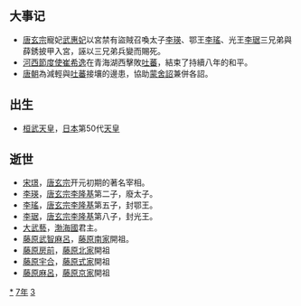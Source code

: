 {{yearTOC|737|唐'''[[开元|开元]]二十五年'''；日本'''[[天平_(聖武天皇)|天平]]九年'''；渤海国'''[[仁安_(渤海)|仁安]]十八年'''}}

== 大事记 ==
*[[唐玄宗|唐玄宗]]寵妃[[武惠妃|武惠妃]]以宮禁有盜賊召喚太子[[李瑛_(唐朝)|李瑛]]、鄂王[[李瑤_(唐朝)|李瑤]]、光王[[李琚_(光王)|李琚]]三兄弟與薛銹披甲入宮，誣以三兄弟兵變而賜死。
*[[河西節度使|河西節度使]][[崔希逸|崔希逸]]在青海湖西擊敗[[吐蕃|吐蕃]]，結束了持續八年的和平。
*[[唐朝|唐朝]]為減輕與[[吐蕃|吐蕃]]接壤的邊患，協助[[蒙舍詔|蒙舍詔]]兼併各詔。

== 出生 ==
* [[桓武天皇|桓武天皇]]，[[日本|日本]]第50代[[天皇|天皇]]

== 逝世 ==
{{Wikisource year mention}}
* [[宋璟|宋璟]]，[[唐玄宗|唐玄宗]]开元初期的著名宰相。
* [[李瑛_(唐朝)|李瑛]]，[[唐玄宗|唐玄宗]][[李隆基|李隆基]]第二子，廢太子。
* [[李瑤_(唐朝)|李瑤]]，[[唐玄宗|唐玄宗]][[李隆基|李隆基]]第五子，封鄂王。
* [[李琚_(光王)|李琚]]，[[唐玄宗|唐玄宗]][[李隆基|李隆基]]第八子，封光王。
*[[大武藝|大武藝]]，[[渤海國|渤海國]]君主。
*[[藤原武智麻呂|藤原武智麻呂]]，[[藤原南家|藤原南家]]開祖。
*[[藤原房前|藤原房前]]，[[藤原北家|藤原北家]]開祖
*[[藤原宇合|藤原宇合]]，[[藤原式家|藤原式家]]開祖
*[[藤原麻呂|藤原麻呂]]，[[藤原京家|藤原京家]]開祖
[[Category:737年|*]]
[[Category:730年代|7年]]
[[Category:8世纪各年|3]]